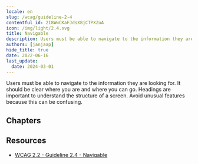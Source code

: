 ```yaml
---
locale: en
slug: /wcag/guideline-2-4
contentful_id: 2I8WwCKaFJdsX8jCTPXZuA
icon: /img/light/2.4.svg
title: Navigable
description: Users must be able to navigate to the information they are looking for.
authors: [janjaap]
hide_title: true
date: 2022-06-16
last_update:
  date: 2024-03-01
---
```


<Hero
  title="Navigable"
  imageSrc="/img/light/2.4.svg"
  alt="WCAG 2.4 - Logo"
  prefix="Guideline 2.4"
/>

Users must be able to navigate to the information they are looking for. It should be clear where you are and where you can go. Headings are important to understand the structure of a screen. Avoid unusual features because this can be confusing.

## Chapters

<LinkList title="Chapters" isHighlighted={true}>
  <LinkListItem url="/en/guidelines/wcag/success-criterion-2-4-1" title="Success Criterion 2.4.1 - Bypass Blocks" pageTitle="Bypass Blocks" shortDescription="Ensure content which is shown on multiple screens can be skipped." icon="/img/light/2.4.1.svg" iconAlt="WCAG 2.4.1 - Logo"/>
  <LinkListItem url="/en/guidelines/wcag/success-criterion-2-4-2" title="Success Criterion 2.4.2 - Page Titled" pageTitle="Page Titled" shortDescription="Ensure each screen has a clear title." icon="/img/light/2.4.2.svg" iconAlt="WCAG 2.4.2 - Logo"/>
  <LinkListItem url="/en/guidelines/wcag/success-criterion-2-4-3" title="Success Criterion 2.4.3 - Focus Order" pageTitle="Focus Order" shortDescription="Ensure assistive technologies use a logical focus order when navigating." icon="/img/light/2.4.3.svg" iconAlt="WCAG 2.4.3 - Logo"/>
  <LinkListItem url="/en/guidelines/wcag/success-criterion-2-4-4" title="Success Criterion 2.4.4 - Link Purpose (In Context)" pageTitle="Link Purpose (In Context)" shortDescription="Ensure links are clear without the surrounding content." icon="/img/light/2.4.4.svg" iconAlt="WCAG 2.4.4 - Logo"/>
  <LinkListItem url="/en/guidelines/wcag/success-criterion-2-4-5" title="Success Criterion 2.4.5 - Multiple Ways" pageTitle="Multiple Ways" shortDescription="Ensure the screens of an app can be reached in multiple ways." icon="/img/light/2.4.5.svg" iconAlt="WCAG 2.4.5 - Logo"/>
  <LinkListItem url="/en/guidelines/wcag/success-criterion-2-4-6" title="Success Criterion 2.4.6 - Headings and Labels" pageTitle="Headings and Labels" shortDescription="Ensure to use descriptive headings and labels." icon="/img/light/2.4.6.svg" iconAlt="WCAG 2.4.6 - Logo"/>
  <LinkListItem url="/en/guidelines/wcag/success-criterion-2-4-7" title="Success Criterion 2.4.7 - Focus Visible" pageTitle="Focus Visible" shortDescription="Ensure that elements focused by assistive technologies are clearly indicated." icon="/img/light/2.4.7.svg" iconAlt="WCAG 2.4.7 - Logo"/>
  <LinkListItem url="/en/guidelines/wcag/success-criterion-2-4-8" title="Success Criterion 2.4.8 - Location" pageTitle="Location" shortDescription="Information about the user's location within a set of pages must be available." icon="/img/light/2.4.8.svg" iconAlt="WCAG 2.4.8 icon"/>
  <LinkListItem url="/en/guidelines/wcag/success-criterion-2-4-9" title="Success Criterion 2.4.9 - Link Purpose (Link Only)" pageTitle="Link Purpose (Link Only)" shortDescription="A mechanism must be available to allow the purpose of each link to be identified from link text alone, except where the purpose of the link would be ambiguous to users in general." icon="/img/light/2.4.9.svg" iconAlt="WCAG 2.4.9 icon"/>
  <LinkListItem url="/en/guidelines/wcag/success-criterion-2-4-10" title="Success Criterion 2.4.10 - Section Headings" pageTitle="Section Headings" shortDescription="Section headings must be used to organize the content." icon="/img/light/2.4.10.svg" iconAlt="WCAG 2.4.10 icon"/>
</LinkList>

## Resources

- [WCAG 2.2 - Guideline 2.4 - Navigable](https://www.w3.org/TR/WCAG22/#navigable)
